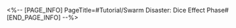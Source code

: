 <%-- [PAGE_INFO]
PageTitle=#Tutorial/Swarm Disaster: Dice Effect Phase#
[END_PAGE_INFO] --%>
{{Tutorial
|sort      = 911601
|title     = Swarm Disaster: Dice Effect Phase
|subtitle  = 
|type      = Simulated Universe
|about     = 
|image1    = Tutorial Swarm Disaster Dice Effect Phase 1.png{{subst:void|<!--$UPLOAD:<<SpriteOutput/TutorialPic/TutorialPage_911601.png>-<Tutorial Swarm Disaster Dice Effect Phase 1.png>-<Tutorial Files>>-->}}
|text1     = Some Dice Effects can influence the {{Color|h|nobold=1|content in the domains}}. If you select to give up the Dice Effect, you will receive some Cosmic Fragments as compensation.
}}